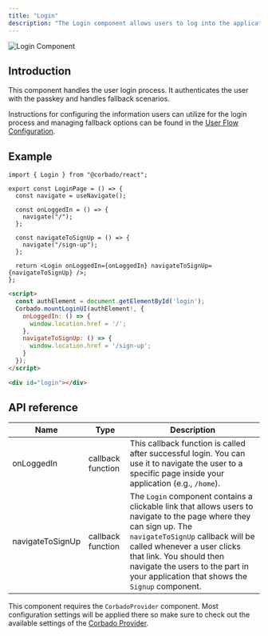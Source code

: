 ```yaml
---
title: "Login"
description: "The Login component allows users to log into the application."
---
```


![Login Component](/images/frontend-integration/ui-components/login/login-component-dark.webp)

## Introduction

This component handles the user login process. It authenticates the user with the passkey and handles fallback scenarios.

Instructions for configuring the information users can utilize for the login process and managing fallback options can be found in the [User Flow Configuration](/overview/configuration/user-flow-configuration).

## Example
<CodeGroup>

```tsx React
import { Login } from "@corbado/react";

export const LoginPage = () => {
  const navigate = useNavigate();

  const onLoggedIn = () => {
    navigate("/");
  };

  const navigateToSignUp = () => {
    navigate("/sign-up");
  };

  return <Login onLoggedIn={onLoggedIn} navigateToSignUp={navigateToSignUp} />;
};
```

```html VanillaJS
<script>
  const authElement = document.getElementById('login');
  Corbado.mountLoginUI(authElement!, {
    onLoggedIn: () => {
      window.location.href = '/';
    },
    navigateToSignUp: () => {
      window.location.href = '/sign-up';
    }
  });
</script>

<div id="login"></div>
```

</CodeGroup>

## API reference

| Name             | Type              | Description                                                                                                                                                                                                                                                                                               |
| ---------------- | ----------------- | --------------------------------------------------------------------------------------------------------------------------------------------------------------------------------------------------------------------------------------------------------------------------------------------------------- |
| onLoggedIn       | callback function | This callback function is called after successful login. You can use it to navigate the user to a specific page inside your application (e.g., `/home`).                                                                                                                                                    |
| navigateToSignUp | callback function | The `Login` component contains a clickable link that allows users to navigate to the page where they can sign up. The `navigateToSignUp` callback will be called whenever a user clicks that link. You should then navigate the users to the part in your application that shows the `Signup` component. |

<Note> This component requires the `CorbadoProvider` component. Most configuration settings will be applied there so make sure to check out the available settings of the [Corbado Provider](/ui-components/configuration/corbadoprovider). </Note>
